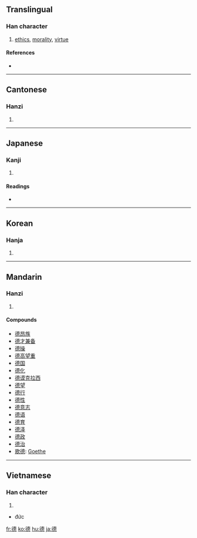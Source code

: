 {{see|徳|惪}}
==Translingual==

===Han character===
{{Han char|rn=60|rad=彳|as=12|sn=15|four=2423<sub>6</sub>|canj=竹人十田心 (HOJWP)}}

# [[ethics]], [[morality]], [[virtue]]

====References====
* {{Han ref|kx=0371.080|dkj=10243|dj=0698.040|hdz=20841.170|uh=5FB7|ud=24503|bh=BC77|bd=48247}}

----

==Cantonese==

===Hanzi===
{{yue-hanzi|jyut=dak1|y=dak1}}

# {{defn|Cantonese}}

----

==Japanese==

===Kanji===
{{ja-kanji|grade=|rs=彳12}}

# {{defn|Japanese}}

====Readings====
* {{ja-readings|on=[[とく]] (toku)|kun=[[おしえ]] (oshie)}}

----

==Korean==

===Hanja===
{{ko-hanja|hangeul=덕|eumhun=|rv=deok|mr=tŏk|y=tek}}

# {{defn|Korean}}

----

==Mandarin==

===Hanzi===
{{cmn-hanzi|pin=[[dé]] ([[de2]])|wg=te<sup>2</sup>}}

# {{defn|Mandarin}}

====Compounds====
* [[德昂族]]
* [[德才兼备]]
* [[德操]]
* [[德高望重]]
* [[德国]]
* [[德化]]
* [[德谟克拉西]]
* [[德望]]
* [[德行]]
* [[德性]]
* [[德意志]]
* [[德语]]
* [[德育]]
* [[德泽]]
* [[德政]]
* [[德治]]
* [[歌德]]: [[Goethe]]

----

==Vietnamese==

===Han character===
{{vi-hantu}}

# {{defn|Vietnamese}}
* đức

[[fr:德]]
[[ko:德]]
[[hu:德]]
[[ja:德]]
